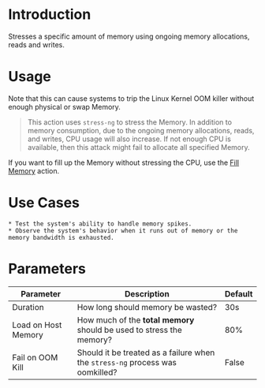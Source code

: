 # Introduction

Stresses a specific amount of memory using ongoing memory allocations, reads and writes.

# Usage

Note that this can cause systems to trip the Linux Kernel OOM killer without enough physical or swap Memory.

> This action uses `stress-ng` to stress the Memory. In addition to memory consumption, due to the ongoing memory allocations, reads, and writes, CPU usage will also increase.
> If not enough CPU is available, then this attack might fail to allocate all specified Memory.

If you want to fill up the Memory without stressing the CPU, use the [Fill Memory](/action/com.steadybit.extension_host.fill_mem) action.

# Use Cases

    * Test the system's ability to handle memory spikes.
    * Observe the system's behavior when it runs out of memory or the memory bandwidth is exhausted.

# Parameters

| Parameter           | Description                                                                   | Default |
|---------------------|-------------------------------------------------------------------------------|---------|
| Duration            | How long should memory be wasted?                                             | 30s     |
| Load on Host Memory | How much of the **total memory** should be used to stress the memory?         | 80%     |
| Fail on OOM Kill    | Should it be treated as a failure when the `stress-ng` process was oomkilled? | False   |
